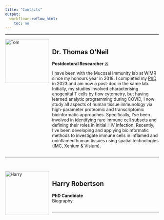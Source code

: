 ```yaml
---
title: "Contacts"
output:
  workflowr::wflow_html:
    toc: no
--- 
```


***  

<div style="text-align: left;">
<img src="assets/headshot/headshot.jpg" alt="Tom" style="width: 1.5in; float: left; margin-right: 10px;">
<div style="overflow: hidden;">

## Dr. Thomas O'Neil

**Postdoctoral Researcher** [✉](thomas.oneil@sydney.edu.au)  

I have been with the Mucosal Immunity lab at WIMR since my honours year in 2018. I completed my [PhD](https://ses.library.usyd.edu.au/handle/2123/31626) in 2023 and am now a post-doc in the same lab. Initially, my studies involved characterising anogenital T cells by flow cytometry, but having learned analytic programming during COVID, I now study all aspects of human tissue immunology via high-parameter proteomic and transcriptomic bioinformatic approaches. Specifically, I've been involved in identifying rare immune cell subsets and defining their roles in initial HIV infection. Recently, I've been developing and applying bioinformatic methods to investigate immune cells in inflamed and uninflamed human tissues using spatial technologies (IMC, Xenium & Visium).

</div>
</div>
<hr><br>

<div style="text-align: left;">
<img src="https://github.com/Harry25R.png" alt="Harry" style="width: 1.5in; float: left; margin-right: 10px;">
<div style="overflow: hidden;">

## Harry Robertson

**PhD Candidate**  
Biography

</div>
</div>
<hr><br>


